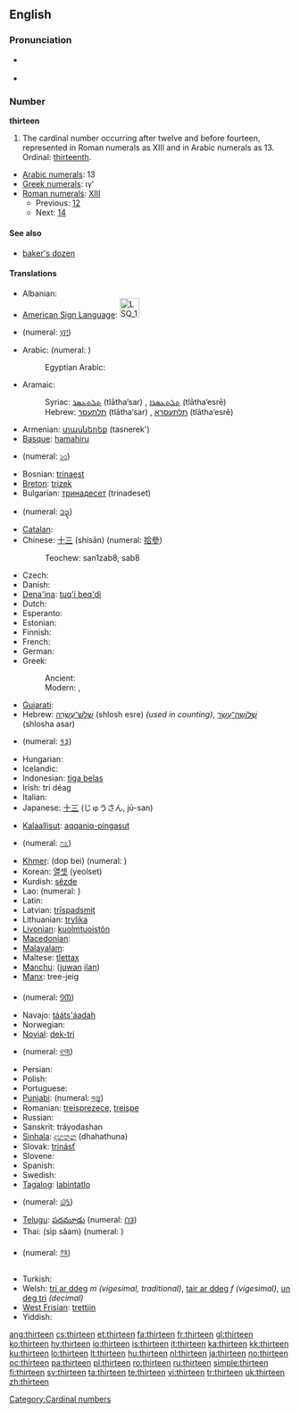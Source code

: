 {{wikipedia}}
==English==

===Pronunciation===
* {{qualifier|next word stressed near the first syllable}}
*: {{a|UK}} {{IPA|/ˈθɜː.tiːn/}}
*: {{a|US}} {{IPA|/ˈθɝ.tin/}}
*: {{audio|en-us-thirteen.ogg|Audio (US)}}
* {{qualifier|next word stressed after the first syllable}}
*: {{a|UK}} {{IPA|/ˌθɜːˈtiːn/}}
*: {{a|US}} {{IPA|/ˌθɝˈtin/}}
*: {{rhymes|iːn}}

===Number===
'''thirteen'''

# The cardinal number occurring after twelve and before fourteen, represented in Roman numerals as XIII and in Arabic numerals as 13. Ordinal: [[thirteenth]].

* [[w:Arabic numerals|Arabic numerals]]: 13
* [[w:Greek numerals|Greek numerals]]: ιγʹ
* [[w:Roman numerals|Roman numerals]]: [[XIII]]
** Previous: [[twelve|12]]
** Next: [[fourteen|14]]

====See also====
* [[baker's dozen]]

====Translations====
{{trans-top|the cardinal number occurring after twelve and before fourteen}}
* Albanian: {{t|sq|trembëdhjetë|xs=Albanian}}
* [[American Sign Language]]: [[Image:LSQ 13.jpg|35px]] {{tø|ase|OpenU@Side-PalmBack Flatten|xs=American Sign Language}}
* {{trreq|Amharic}} (numeral: [[፲፫]])
* Arabic: {{Arab|[[ثلاثة عشر]]}} {{IPAchar|(θalāθat ʕášar)}} (numeral: {{Arab|[[١٣]]}})
*: Egyptian Arabic: {{tø|arz|تلاتاشر|tr=talataashar|sc=Arab|xs=Egyptian Arabic}}
* Aramaic:
*: Syriac: [[ܬܠܬܥܣܪ]] (tlātha‘sar) {{m}}, [[ܬܠܬܥܣܪܐ]] (tlātha‘esrē) {{f}}
*: Hebrew: [[תלתעסר]] (tlātha‘sar) {{m}}, [[תלתעסרא]] (tlātha‘esrē) {{f}}
* Armenian: [[տասներեք]] (tasnerek')
* [[Basque]]: [[hamahiru]]
* {{trreq|Bengali}} (numeral: [[১৩]])
* Bosnian: [[trinaest]]
* [[Breton]]: [[trizek]]
* Bulgarian: [[тринадесет]] (trinadeset)
* {{trreq|Burmese}} (numeral: [[၁၃]])
* [[Catalan]]: {{t+|ca|tretze}}
* Chinese: [[十三]] (shísān) (numeral: [[拾參]])
*: Teochew: san1zab8, sab8
* Czech: {{t-|cs|třináct}}
* Danish: {{t+|da|tretten}}
* [[Dena'ina]]: [[tuq'i beq'di]]
* Dutch: {{t+|nl|dertien|f}}
* Esperanto: {{t-|eo|dek tri|xs=Esperanto}}
* Estonian: {{t-|et|kolmteist}}
* Finnish: {{t+|fi|kolmetoista}}
* French: {{t+|fr|treize|m}}
* German: {{t+|de|dreizehn|f}}
* Greek:
*: Ancient: {{tø|grc|τρισκαίδεκα|tr=triskaideka|sc=polytonic}}
*: Modern: {{t+|el|δεκατρείς|tr=dekatrís|sc=Grek}}, {{t|el|δεκατρία|tr=dekatría|sc=Grek}}
* [[Gujarati]]: {{t+|gu|તેર|tr=ter|sc=Gujr|xs=Gujarati}}
* Hebrew: [[שלוש עשרה|שְׁלֹשׁ־עֶשְׂרֵה]] (shlosh esre) {{f}} ''(used in counting)'', [[שלושה עשר|שְׁלוֹשָה־עָשָׂר]] (shlosha asar) {{m}}
* {{trreq|Hindi}} (numeral: [[१३]])
* Hungarian: {{t+|hu|tizenhárom}}
* Icelandic: {{t+|is|þrettán}}
* Indonesian: [[tiga belas]]
* Irish: trí déag
* Italian: {{t+|it|tredici|m}}
* Japanese: [[十三]] (じゅうさん, jū-san)
{{trans-mid}}
* [[Kalaallisut]]: [[aqqaniq-pingasut]]
* {{trreq|Kannada}} (numeral: [[೧೩]])
* [[Khmer]]: {{Khmr|[[ដប់បី]]}} (dop bei) (numeral: {{Khmr|[[១៣]]}})
* Korean: [[열셋]] (yeolset)
* Kurdish: [[sêzde]]
* Lao: {{t-|lo|ສິບສາມ|tr=sip-saam|sc=Laoo|xs=Lao}} (numeral: {{Laoo|[[໑໓]]}})
* Latin: {{t+|la|tredecim}}
* Latvian: [[trīspadsmit]]
* Lithuanian: [[trylika]]
* [[Livonian]]: [[kuolmtuoistõn]]
* [[Macedonian]]: {{t|mk|тринаесет|tr=trináeset|sc=Cyrl|xs=Macedonian}}
* [[Malayalam]]: {{t|ml|പതിമൂന്ന്|sc=Mlym|xs=Malayalam}}
* Maltese: [[tlettax]]
* [[Manchu]]: ([[juwan]] [[ilan]])
* [[Manx]]: tree-jeig
* {{trreq|Mongolian}} (numeral: [[᠑᠓]])
* Navajo: [[tááts'áadah]]
* Norwegian: {{t+|no|tretten}}
* [[Novial]]: [[dek-tri]]
* {{trreq|Oriya}} (numeral: [[୧୩]])
* Persian: {{t|fa|سیزده|sc=fa-Arab|xs=Persian}}
* Polish: {{t+|pl|trzynaście}}
* Portuguese: {{t+|pt|treze}}
* [[Punjabi]]: {{t-|pa|ਤੇਰਾਂ|xs=Punjabi}} (numeral: [[੧੩]])
* Romanian: [[treisprezece]], [[treişpe]] {{italbrac|informal}}
* Russian: {{t+|ru|тринадцать|tr=trinádtsat’|sc=Cyrl}}
* Sanskrit: tráyodashan
* [[Sinhala]]: [[දහතුන]] (dhahathuna)
* Slovak: [[trinásť]]
* Slovene: {{t|sl|trinajst}}
* Spanish: {{t+|es|trece}}
* Swedish: {{t+|sv|tretton}}
* [[Tagalog]]: [[labintatlo]]
* {{trreq|Tamil}} (numeral: [[௰௩]])
* [[Telugu]]: [[పదమూడు]] (numeral: [[౧౩]])
* Thai: {{Thai|[[สิบสาม]]}} (sìp săam) (numeral: {{Thai|[[๑๓]]}})
* {{trreq|Tibetan}} (numeral: [[༡༣]])
* Turkish: {{t+|tr|on üç}}
* Welsh: [[tri ar ddeg]] ''m (vigesimal, traditional)'', [[tair ar ddeg]] ''f (vigesimal)'', [[un deg tri]] ''(decimal)''
* [[West Frisian]]: [[trettjin]]
* Yiddish: {{t-|yi|דרײַצן|sc=Hebr|xs=Yiddish}}
{{trans-bottom}}

[[Category:Cardinal numbers]]

[[ang:thirteen]]
[[cs:thirteen]]
[[et:thirteen]]
[[fa:thirteen]]
[[fr:thirteen]]
[[gl:thirteen]]
[[ko:thirteen]]
[[hy:thirteen]]
[[io:thirteen]]
[[is:thirteen]]
[[it:thirteen]]
[[ka:thirteen]]
[[kk:thirteen]]
[[ku:thirteen]]
[[lo:thirteen]]
[[lt:thirteen]]
[[hu:thirteen]]
[[nl:thirteen]]
[[ja:thirteen]]
[[no:thirteen]]
[[oc:thirteen]]
[[pa:thirteen]]
[[pl:thirteen]]
[[ro:thirteen]]
[[ru:thirteen]]
[[simple:thirteen]]
[[fi:thirteen]]
[[sv:thirteen]]
[[ta:thirteen]]
[[te:thirteen]]
[[vi:thirteen]]
[[tr:thirteen]]
[[uk:thirteen]]
[[zh:thirteen]]